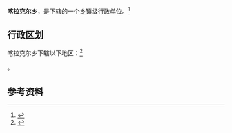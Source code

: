 {{中国乡级行政区|65/32/26/207/000}}

'''喀拉克尔乡'''，是{{PRC admin/fullname|65/32/26/207/000|3}}下辖的一个[[乡镇|乡镇]]级行政单位。<ref>{{PRC admin/ref sgc|{{PRC admin/parent|65/32/26/207/000}}}}</ref>

== 行政区划 ==

喀拉克尔乡下辖以下地区：<ref>{{PRC admin/ref sgc|65/32/26/207/000}}</ref>

{{PRC admin/children|65/32/26/207/000}}。

== 参考资料 ==

{{reflist}}

{{行政区划小作品}}
{{PRC admin/navcat|65/32/26/207/000}}